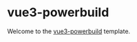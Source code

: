 
<Meta title="Introduction" />

# vue3-powerbuild

Welcome to the [vue3-powerbuild](https://github.com/UIC-Group/vue3-powerbuild) template.

